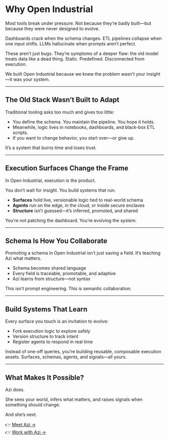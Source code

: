 # Why Open Industrial

Most tools break under pressure. Not because they’re badly built—but because they were never designed to evolve.

Dashboards crack when the schema changes. ETL pipelines collapse when one input shifts. LLMs hallucinate when prompts aren’t perfect.

These aren’t just bugs. They’re symptoms of a deeper flaw: the old model treats data like a dead thing. Static. Predefined. Disconnected from execution.

We built Open Industrial because we knew the problem wasn’t your insight—it was your system.

---

## The Old Stack Wasn’t Built to Adapt

Traditional tooling asks too much and gives too little:

- You define the schema. You maintain the pipeline. You hope it holds.
- Meanwhile, logic lives in notebooks, dashboards, and black-box ETL scripts.
- If you want to change behavior, you start over—or give up.

It’s a system that burns time and loses trust.

---

## Execution Surfaces Change the Frame

In Open Industrial, execution is the product.

You don’t wait for insight. You build systems that run.

- **Surfaces** hold live, versionable logic tied to real-world schema
- **Agents** run on the edge, in the cloud, or inside secure enclaves
- **Structure** isn’t guessed—it’s inferred, promoted, and shared

You’re not patching the dashboard. You’re evolving the system.

---

## Schema Is How You Collaborate

Promoting a schema in Open Industrial isn’t just saving a field.
It’s teaching Azi what matters.

- Schema becomes shared language
- Every field is traceable, promotable, and adaptive
- Azi learns from structure—not syntax

This isn’t prompt engineering. This is semantic collaboration.

---

## Build Systems That Learn

Every surface you touch is an invitation to evolve:

- Fork execution logic to explore safely
- Version structure to track intent
- Register agents to respond in real time

Instead of one-off queries, you’re building reusable, composable execution assets. Surfaces, schemas, agents, and signals—all yours.

---

## What Makes It Possible?

Azi does.

She sees your world, infers what matters, and raises signals when something should change.

And she’s next.

👉 [Meet Azi →](./meet-azi)\
👉 [Work with Azi →](/first-execution)

